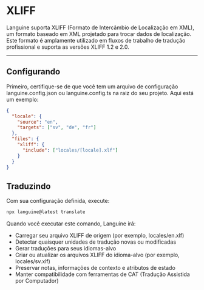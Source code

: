 # XLIFF

Languine suporta XLIFF (Formato de Intercâmbio de Localização em XML), um formato baseado em XML projetado para trocar dados de localização. Este formato é amplamente utilizado em fluxos de trabalho de tradução profissional e suporta as versões XLIFF 1.2 e 2.0.

---

## Configurando

Primeiro, certifique-se de que você tem um arquivo de configuração languine.config.json ou languine.config.ts na raiz do seu projeto. Aqui está um exemplo:

```json
{
  "locale": {
    "source": "en",
    "targets": ["sv", "de", "fr"]
  },
  "files": {
    "xliff": {
      "include": ["locales/[locale].xlf"]
    }
  }
}
```

## Traduzindo

Com sua configuração definida, execute:

```bash
npx languine@latest translate
```

Quando você executar este comando, Languine irá:

- Carregar seu arquivo XLIFF de origem (por exemplo, locales/en.xlf)
- Detectar quaisquer unidades de tradução novas ou modificadas
- Gerar traduções para seus idiomas-alvo
- Criar ou atualizar os arquivos XLIFF do idioma-alvo (por exemplo, locales/sv.xlf)
- Preservar notas, informações de contexto e atributos de estado
- Manter compatibilidade com ferramentas de CAT (Tradução Assistida por Computador)
